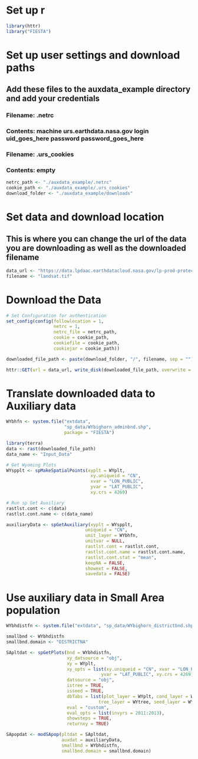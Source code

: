 # Set up r
```r
library(httr)
library("FIESTA")
```


# Set up user settings and download paths

## Add these files to the auxdata_example directory and add your credentials

### Filename: .netrc
### Contents: machine urs.earthdata.nasa.gov login uid_goes_here password password_goes_here

### Filename: .urs_cookies
### Contents: empty

```r
netrc_path <- "./auxdata_example/.netrc"
cookie_path <- "./auxdata_example/.urs_cookies"
download_folder <- "./auxdata_example/downloads"
```


# Set data and download location

## This is where you can change the url of the data you are downloading as well as the downloaded filename
```r

data_url <- "https://data.lpdaac.earthdatacloud.nasa.gov/lp-prod-protected/HLSS30.020/HLS.S30.T13TCK.2023364T180741.v2.0/HLS.S30.T13TCK.2023364T180741.v2.0.B03.tif"
filename <- "landsat.tif"
```


# Download the Data
```r
# Set Configuration for authentication
set_config(config(followlocation = 1,
                  netrc = 1,
                  netrc_file = netrc_path,
                  cookie = cookie_path,
                  cookiefile = cookie_path,
                  cookiejar = cookie_path))

downloaded_file_path <- paste(download_folder, "/", filename, sep = "")

httr::GET(url = data_url, write_disk(downloaded_file_path, overwrite = TRUE))
```


# Translate downloaded data to Auxiliary data
```r
WYbhfn <- system.file("extdata",
                      "sp_data/WYbighorn_adminbnd.shp",
                      package = "FIESTA")

library(terra)
data <- rast(downloaded_file_path)
data_name <- "Input_Data"

# Get Wyoming Plots
WYspplt <- spMakeSpatialPoints(xyplt = WYplt,
                                xy.uniqueid = "CN",
                                xvar = "LON_PUBLIC",
                                yvar = "LAT_PUBLIC",
                                xy.crs = 4269)

# Run sp Get Auxiliary
rastlst.cont <- c(data)
rastlst.cont.name <- c(data_name)

auxiliaryData <- spGetAuxiliary(xyplt = WYspplt,
                              uniqueid = "CN",
                              unit_layer = WYbhfn,
                              unitvar = NULL,
                              rastlst.cont = rastlst.cont,
                              rastlst.cont.name = rastlst.cont.name,
                              rastlst.cont.stat = "mean",
                              keepNA = FALSE,
                              showext = FALSE,
                              savedata = FALSE)

```


# Use auxiliary data in Small Area population
```r

WYbhdistfn <- system.file("extdata", "sp_data/WYbighorn_districtbnd.shp", package="FIESTA")

smallbnd <- WYbhdistfn
smallbnd.domain <- "DISTRICTNA"

SApltdat <- spGetPlots(bnd = WYbhdistfn,
                       xy_datsource = "obj",
                       xy = WYplt,
                       xy_opts = list(xy.uniqueid = "CN", xvar = "LON_PUBLIC", 
                                    yvar = "LAT_PUBLIC", xy.crs = 4269),
                       datsource = "obj",
                       istree = TRUE,
                       isseed = TRUE,
                       dbTabs = list(plot_layer = WYplt, cond_layer = WYcond,
                                   tree_layer = WYtree, seed_layer = WYseed),
                       eval = "custom",
                       eval_opts = list(invyrs = 2011:2013),
                       showsteps = TRUE,
                       returnxy = TRUE)

SApopdat <- modSApop(pltdat = SApltdat,
                     auxdat = auxiliaryData,
                     smallbnd = WYbhdistfn,
		             smallbnd.domain = smallbnd.domain)

```